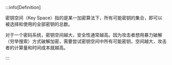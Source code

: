
:::info[Definition]

密钥空间（Key Space）指的是某一加密算法下，所有可能密钥的集合，即可以被选择和使用的全部密钥的总数。

对于一个密码系统，密钥空间越大，安全性通常越高。因为攻击者想用暴力破解（穷举搜索）方式破解加密，需要尝试密钥空间中所有可能密钥，空间越大，攻击者的计算量和时间成本就越高。

:::

